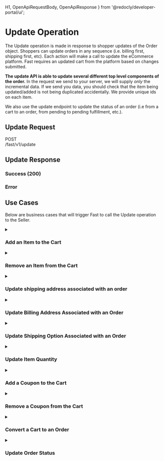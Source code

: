 
  H1,
  OpenApiRequestBody,
  OpenApiResponse
 } from '@redocly/developer-portal/ui';

# Update Operation
The Update operation is made in response to shopper updates of the Order object. Shoppers can update orders in any sequence (i.e. billing first, shipping first, etc). Each action will make a call to update the eCommerce platform. Fast requires an updated cart from the platform based on changes submitted. 

**The update API is able to update several different top level components of the order.** In the request we send to your server, we will supply _only_ the incremental data. If we send you data, you should check that the item being updated/added is not being duplicated accidentally. We provide unique ids on each item.

We also use the update endpoint to update the status of an order (i.e from a cart to an order, from pending to pending fulfillment, etc.).

## Update Request
<span>
  <p style={{fontFamily:'Courier,monospace', display:'flex',alignItems:'center'}}>
  <div style={{backgroundColor:'cadetblue', color:'white', padding:'3px 5px'}}>POST</div>
  /fast/v1/update
  </p>
</span>

<OpenApiRequestBody definitionId="merchant" pointer="#/components/requestBodies/UpdateRequest" />

## Update Response
### Success (200)
<OpenApiResponse definitionId="merchant" pointer="#/components/responses/UpdateResponse" />

### Error
<OpenApiResponse definitionId="merchant" pointer="#/components/responses/DefaultResponse" />

## Use Cases
Below are business cases that will trigger Fast to call the Update operation to the Seller.

<details><summary><h3>Add an Item to the Cart</h3></summary>
<p>

### Add an Item to the Cart

If shoppers “Return to Store” to add an item to the cart in their Fast Checkout session, the entire Order object will need to be updated. This needs to check if inventory is available. The response should include changes to eligible shipping methods, coupons, etc. based on the new cart contents.

**Request**
```json
{
  "app_id": "31d7ff3a-0128-440e-a5a2-c1e10d4c2d83",
  "type": "ENTITY_TYPE_ORDER",
  "order": {
    "order_id": {
      "value": "863e151e-703e-4da3-b044-a1c874afeda3"
    },
    "is_cart": true,
    "items": [
      {
        "item_id": {
          "value": "e0400168-958b-4a46-bf23-08cb6ee00630"
        },
        "quantity": 1,
        "external_product_id": "canon-powershot-a580M",
        "external_variant_id": "canon-powershot-a580M"
      }
    ],
    "external_id": "b097a63a4f829c6ecc192c3057"
  }
}
```

**Response**
```json
{
  "type": "ENTITY_TYPE_ORDER",
  "order": {
    "order": {
      "id": {
        "value": "863e151e-703e-4da3-b044-a1c874afeda3"
      },
      "external_id": "b097a63a4f829c6ecc192c3057",
      "order_type": "ORDER_TYPE_CART",
      "currency_code": "USD",
      "status": "ORDER_STATUS_CART",
      "bill_to": {
        "first_name": "Solutions",
        "last_name": "Team",
        "email": "solutions@fast.co",
        "phone": "+18005551212",
        "address_1": "100 Park Avenue",
        "city_locality": "New York",
        "state_province_code": "NY",
        "country_code": "US",
        "postal_code": "10017"
      },
      "lines": [
        {
          "id": {
            "value": "2f914efb-0926-46af-86b4-6f7012d3d9bd"
          },
          "external_id": "dc8a000b11e0ac1bd81ed6427a",
          "external_product_id": "canon-eos-50d-bodyM",
          "external_variant_id": "canon-eos-50d-bodyM",
          "quantity": 1,
          "quantity_fulfilled": 1,
          "unit_price": "979.99",
          "discounted_unit_price": "979.99",
          "line_discount_amount": "0",
          "subtotal_amount": "979.99",
          "tax_amount": "49",
          "total_amount": "979.99",
          "name": "Canon EOS 50D Digital SLR Camera (body only)",
          "description": "Canon EOS 50D Digital SLR Camera (body only)",
          "image_url": "https://edge.disstg.commercecloud.salesforce.com/dw/image/v2/ZYBW_002/on/demandware.static/-/Sites-electronics-m-catalog/default/dwc16ea6c4/images/medium/canon-eos-50d-body.jpg",
          "fulfillment_mode": "ITEM_FULFILLMENT_MODEL_PHYSICAL"
        },
        {
          "id": {
            "value": "e0400168-958b-4a46-bf23-08cb6ee00630"
          },
          "external_id": "6f396ac44ded0ef59626a2a3f5",
          "external_product_id": "canon-powershot-a580M",
          "external_variant_id": "canon-powershot-a580M",
          "quantity": 1,
          "quantity_fulfilled": 1,
          "unit_price": "149.99",
          "discounted_unit_price": "149.99",
          "line_discount_amount": "0",
          "subtotal_amount": "149.99",
          "tax_amount": "7.5",
          "total_amount": "149.99",
          "name": "Canon PowerShot A580 Digital Point and Shoot Camera",
          "description": "Canon PowerShot A580 Digital Point and Shoot Camera",
          "image_url": "https://edge.disstg.commercecloud.salesforce.com/dw/image/v2/ZYBW_002/on/demandware.static/-/Sites-electronics-m-catalog/default/dwc1815b35/images/medium/canon-powershot-a580.jpg",
          "fulfillment_mode": "ITEM_FULFILLMENT_MODEL_PHYSICAL"
        }
      ],
      "shipment_plans": [
        {
          "id": {
            "value": "me"
          },
          "external_id": "me",
          "ship_to": {
            "first_name": "Solutions",
            "last_name": "Team",
            "email": "solutions@fast.co",
            "phone": "+18005551212",
            "address_1": "100 Park Avenue",
            "city_locality": "New York",
            "state_province_code": "NY",
            "country_code": "US",
            "postal_code": "10017"
          },
          "lines": [
            {
              "id": {
                "value": "2f914efb-0926-46af-86b4-6f7012d3d9bd"
              },
              "quantity": 1,
              "external_id": "dc8a000b11e0ac1bd81ed6427a"
            },
            {
              "id": {
                "value": "e0400168-958b-4a46-bf23-08cb6ee00630"
              },
              "quantity": 1,
              "external_id": "6f396ac44ded0ef59626a2a3f5"
            }
          ],
          "selected_option": {
            "external_id": "001",
            "name": "Ground",
            "shipment_type": "SHIPPING_OPTION_TYPE_OTHER",
            "cost": "15.19",
            "tax": "0.8",
            "total": "15.99"
          },
          "available_options": [
            {
              "external_id": "001",
              "name": "Ground",
              "shipment_type": "SHIPPING_OPTION_TYPE_OTHER",
              "cost": "15.99",
              "tax": "0",
              "total": "15.99",
              "service_level": "Order received within 7-10 business days"
            },
            {
              "external_id": "002",
              "name": "2-Day Express",
              "shipment_type": "SHIPPING_OPTION_TYPE_OTHER",
              "cost": "20.99",
              "tax": "0",
              "total": "20.99",
              "service_level": "Order received in 2 business days"
            },
            {
              "external_id": "003",
              "name": "Overnight",
              "shipment_type": "SHIPPING_OPTION_TYPE_OTHER",
              "cost": "29.99",
              "tax": "0",
              "total": "29.99",
              "service_level": "Order received the next business day"
            }
          ]
        }
      ],
      "total_amount": "1203.27",
      "sub_total": "1129.98",
      "total_discounts": "0",
      "total_tax": "57.3",
      "total_shipping": "15.99"
    }
  }
}
```
</p>
</details>

<details><summary><h3>Remove an Item from the Cart</h3></summary>
<p>

### Remove an Item from the Cart

If a shopper removes a line item from the cart within the Fast Checkout modal or decreases the quantity to 0, the entire Order object will need to be updated. The response should include changes to eligible shipping methods, coupons, etc. based on new cart contents. To remove a cart item, the update request is sent with the item id and a quantity of zero (the quantity attribute can be omitted entirely, as it's default value is zero).

**Request**
```json
{
  "app_id": "31d7ff3a-0128-440e-a5a2-c1e10d4c2d83",
  "type": "ENTITY_TYPE_ORDER",
  "order": {
    "order_id": {
      "value": "863e151e-703e-4da3-b044-a1c874afeda3"
    },
    "is_cart": true,
    "items": [
      {
        "item_id": {
          "value": "e0400168-958b-4a46-bf23-08cb6ee00630" 
          // default `quantity` attribute is 0
        },
        "external_product_id": "canon-powershot-a580M",
        "external_variant_id": "canon-powershot-a580M",
        "external_item_id": "6f396ac44ded0ef59626a2a3f5"
      }
    ],
    "external_id": "b097a63a4f829c6ecc192c3057"
  }
}
```

**Response**
```json
{
  "type": "ENTITY_TYPE_ORDER",
  "order": {
    "order": {
      "id": {
        "value": "863e151e-703e-4da3-b044-a1c874afeda3"
      },
      "external_id": "b097a63a4f829c6ecc192c3057",
      "order_type": "ORDER_TYPE_CART",
      "currency_code": "USD",
      "status": "ORDER_STATUS_CART",
      "bill_to": {
        "first_name": "Solutions",
        "last_name": "Team",
        "email": "solutions@fast.co",
        "phone": "+18005551212",
        "address_1": "100 Park Avenue",
        "city_locality": "New York",
        "state_province_code": "NY",
        "country_code": "US",
        "postal_code": "10017"
      },
      "lines": [
        {
          "id": {
            "value": "2f914efb-0926-46af-86b4-6f7012d3d9bd"
          },
          "external_id": "dc8a000b11e0ac1bd81ed6427a",
          "external_product_id": "canon-eos-50d-bodyM",
          "external_variant_id": "canon-eos-50d-bodyM",
          "quantity": 1,
          "quantity_fulfilled": 1,
          "unit_price": "979.99",
          "discounted_unit_price": "979.99",
          "line_discount_amount": "0",
          "subtotal_amount": "979.99",
          "tax_amount": "49",
          "total_amount": "979.99",
          "name": "Canon EOS 50D Digital SLR Camera (body only)",
          "description": "Canon EOS 50D Digital SLR Camera (body only)",
          "image_url": "https://edge.disstg.commercecloud.salesforce.com/dw/image/v2/ZYBW_002/on/demandware.static/-/Sites-electronics-m-catalog/default/dwc16ea6c4/images/medium/canon-eos-50d-body.jpg",
          "fulfillment_mode": "ITEM_FULFILLMENT_MODEL_PHYSICAL"
        }
      ],
      "shipment_plans": [
        {
          "id": {
            "value": "me"
          },
          "external_id": "me",
          "ship_to": {
            "first_name": "Solutions",
            "last_name": "Team",
            "email": "solutions@fast.co",
            "phone": "+18005551212",
            "address_1": "100 Park Avenue",
            "city_locality": "New York",
            "state_province_code": "NY",
            "country_code": "US",
            "postal_code": "10017"
          },
          "lines": [
            {
              "id": {
                "value": "2f914efb-0926-46af-86b4-6f7012d3d9bd"
              },
              "quantity": 1,
              "external_id": "dc8a000b11e0ac1bd81ed6427a"
            }
          ],
          "selected_option": {
            "external_id": "001",
            "name": "Ground",
            "shipment_type": "SHIPPING_OPTION_TYPE_OTHER",
            "cost": "15.19",
            "tax": "0.8",
            "total": "15.99"
          },
          "available_options": [
            {
              "external_id": "001",
              "name": "Ground",
              "shipment_type": "SHIPPING_OPTION_TYPE_OTHER",
              "cost": "15.99",
              "tax": "0",
              "total": "15.99",
              "service_level": "Order received within 7-10 business days"
            },
            {
              "external_id": "002",
              "name": "2-Day Express",
              "shipment_type": "SHIPPING_OPTION_TYPE_OTHER",
              "cost": "20.99",
              "tax": "0",
              "total": "20.99",
              "service_level": "Order received in 2 business days"
            },
            {
              "external_id": "003",
              "name": "Overnight",
              "shipment_type": "SHIPPING_OPTION_TYPE_OTHER",
              "cost": "29.99",
              "tax": "0",
              "total": "29.99",
              "service_level": "Order received the next business day"
            }
          ]
        }
      ],
      "total_amount": "1045.78",
      "sub_total": "979.99",
      "total_discounts": "0",
      "total_tax": "49.8",
      "total_shipping": "15.99"
    }
  }
}
```
</p>
</details>

<details><summary><h3>Update shipping address associated with an order</h3></summary>
<p>

### Update a Shipping Address Associated with an Order

If a shopper updates their shipping address on the Fast order modal, the Order object is updated.

**Request**
```json
{
  "app_id": "088fdade-8809-471c-89c2-f429fa844af2",
  "type": "ENTITY_TYPE_ORDER",
  "order": {
    "order_id": {
      "value": "d922708c-0e46-4bbf-a435-d479dd7a63b6"
    },
    "is_cart": true,
    "shipments": [
      {
        "plan_id": {
          "value": "OnzoaAyj1Wn8Ej-um5W8JfJLnqk="
        },
        "ship_to": {
          "first_name": "Solutions",
          "last_name": "Team",
          "email": "solutions@fast.co",
          "address_1": "10 Southampton Street",
          "city_locality": "London",
          "state_province_code": "England",
          "country": "GB",
          "country_code": "GB",
          "postal_code": "WC2E 7HA"
        },
        "line_refs": [
          {
            "id": {
              "value": "e3b7f30c-dd08-4a4a-9546-835754eac41d"
            },
            "quantity": 1
          }
        ]
      }
    ],
    "external_id": "c8XyP8tIPIOluGmOgOv1D6bABUScTyvh"
  }
}
```

**Response**
```json
{
  "type": "ENTITY_TYPE_ORDER",
  "order": {
    "order": {
      "id": {
        "value": "d922708c-0e46-4bbf-a435-d479dd7a63b6"
      },
      "external_id": "c8XyP8tIPIOluGmOgOv1D6bABUScTyvh",
      "order_type": "ORDER_TYPE_CART",
      "currency_code": "USD",
      "status": "ORDER_STATUS_CART",
      "bill_to": {
        "first_name": "Solutions",
        "last_name": "Team",
        "email": "solutions@fast.co",
        "phone": "+18005551212",
        "address_1": "100 Park Avenue",
        "city_locality": "New York",
        "state_province": "New York",
        "state_province_code": "NY",
        "country": "US",
        "postal_code": "10017"
      },
      "lines": [
        {
          "id": {
            "value": "e3b7f30c-dd08-4a4a-9546-835754eac41d"
          },
          "external_id": "6434",
          "external_product_id": "419",
          "quantity": 1,
          "unit_price": "45",
          "discounted_unit_price": "45",
          "line_discount_amount": "0",
          "subtotal_amount": "45",
          "total_amount": "45",
          "name": "Proteus Fitness Jackshirt",
          "image_url": "",
          "fulfillment_mode": "ITEM_FULFILLMENT_MODEL_PHYSICAL"
        }
      ],
      "shipment_plans": [
        {
          "id": {
            "value": "OnzoaAyj1Wn8Ej-um5W8JfJLnqk="
          },
          "ship_to": {
            "first_name": "Solutions",
            "last_name": "Team",
            "email": "solutions@fast.co",
            "phone": "555-555-5555",
            "address_1": "10 Southampton Street",
            "city_locality": "London",
            "state_province": "New York",
            "country": "GB",
            "postal_code": "WC2E 7HA"
          },
          "lines": [
            {
              "id": {
                "value": "e3b7f30c-dd08-4a4a-9546-835754eac41d"
              },
              "quantity": 1,
              "external_id": "6434"
            }
          ],
          "selected_option": {
            "external_id": "flatrate_flatrate",
            "name": "Fixed",
            "cost": "5",
            "tax": "0",
            "total": "5",
            "service_level": "Flat Rate Fixed"
          },
          "available_options": [
            {
              "external_id": "flatrate_flatrate",
              "name": "Fixed",
              "cost": "5",
              "tax": "0",
              "total": "5",
              "service_level": "Flat Rate Fixed"
            }
          ]
        }
      ],
      "total_amount": "50",
      "sub_total": "45",
      "total_shipping": "5"
    }
  }
}
```
</p>
</details>

<details><summary><h3>Update Billing Address Associated with an Order</h3></summary>
<p>

### Update Billing Address Associated with an Order

If a shopper updates the billing address associated with a cart, the Order object will need to be updated.

**Request**
```json
{
  "app_id": "088fdade-8809-471c-89c2-f429fa844af2",
  "type": "ENTITY_TYPE_ORDER",
  "order": {
    "order_id": {
      "value": "14973858-264a-4126-b3f0-4191e00a462f"
    },
    "is_cart": true,
    "bill_to": {
      "first_name": "Solutions",
      "last_name": "Team",
      "email": "solutions@fast.co",
      "phone": "+18005551212",
      "address_1": "100 Park Avenue",
      "city_locality": "New York",
      "state_province_code": "NY",
      "country": "US",
      "country_code": "US",
      "postal_code": "10017"
    },
    "external_id": "CKAPYRemQ7eEV9PewUZeQX2ZnAQIG0Za"
  }
}
```

**Response**
```json
{
  "type": "ENTITY_TYPE_ORDER",
  "order": {
    "order": {
      "id": {
        "value": "14973858-264a-4126-b3f0-4191e00a462f"
      },
      "external_id": "CKAPYRemQ7eEV9PewUZeQX2ZnAQIG0Za",
      "order_type": "ORDER_TYPE_CART",
      "currency_code": "USD",
      "status": "ORDER_STATUS_CART",
      "bill_to": {
        "first_name": "Solutions",
        "last_name": "Team",
        "email": "solutions@fast.co",
        "phone": "+18005551212",
        "address_1": "100 Park Avenue",
        "city_locality": "New York",
        "state_province": "New York",
        "state_province_code": "NY",
        "country": "US",
        "postal_code": "10017"
      },
      "lines": [
        {
          "id": {
            "value": "fc8cc4ab-aba9-4539-bbb0-59b0a0a5e872"
          },
          "external_id": "6432",
          "external_product_id": "690",
          "quantity": 1,
          "unit_price": "22",
          "discounted_unit_price": "22",
          "line_discount_amount": "0",
          "subtotal_amount": "22",
          "total_amount": "22",
          "name": "Argus All-Weather Tank",
          "image_url": "",
          "fulfillment_mode": "ITEM_FULFILLMENT_MODEL_PHYSICAL"
        }
      ],
      "total_amount": "22",
      "sub_total": "22"
    }
  }
}
```
</p>
</details>

<details><summary><h3>Update Shipping Option Associated with an Order</h3></summary>
<p>

### Update Shipping Option Associated with an Order

If a shopper updates the shipping option (i.e. ground, next day, etc), the Order object will need to be updated.

**Request**
```json
{
  "app_id": "088fdade-8809-471c-89c2-f429fa844af2",
  "type": "ENTITY_TYPE_ORDER",
  "order": {
    "order_id": {
      "value": "d922708c-0e46-4bbf-a435-d479dd7a63b6"
    },
    "is_cart": true,
    "shipping_option": {
      "plan_id": {
        "value": "FGRqQlj4HVs-OSN1mCRLGAec7K8="
      },
      "option_id": {
        "value": "flatrate_flatrate"
      },
      "external_option_id": "flatrate_flatrate"
    },
    "external_id": "c8XyP8tIPIOluGmOgOv1D6bABUScTyvh"
  }
}
```

**Response**
```json
{
  "type": "ENTITY_TYPE_ORDER",
  "order": {
    "order": {
      "id": {
        "value": "d922708c-0e46-4bbf-a435-d479dd7a63b6"
      },
      "external_id": "c8XyP8tIPIOluGmOgOv1D6bABUScTyvh",
      "order_type": "ORDER_TYPE_CART",
      "currency_code": "USD",
      "status": "ORDER_STATUS_CART",
      "bill_to": {
        "first_name": "Solutions",
        "last_name": "Team",
        "email": "solutions@fast.co",
        "phone": "+18005551212",
        "address_1": "100 Park Avenue",
        "city_locality": "New York",
        "state_province": "New York",
        "state_province_code": "NY",
        "country": "US",
        "postal_code": "10017"
      },
      "lines": [
        {
          "id": {
            "value": "e3b7f30c-dd08-4a4a-9546-835754eac41d"
          },
          "external_id": "6434",
          "external_product_id": "419",
          "quantity": 1,
          "unit_price": "45",
          "discounted_unit_price": "45",
          "line_discount_amount": "0",
          "subtotal_amount": "45",
          "total_amount": "45",
          "name": "Proteus Fitness Jackshirt",
          "image_url": "",
          "fulfillment_mode": "ITEM_FULFILLMENT_MODEL_PHYSICAL"
        }
      ],
      "shipment_plans": [
        {
          "ship_to": {
            "first_name": "Solutions",
            "last_name": "Team",
            "email": "solutions@fast.co",
            "phone": "555-555-5555",
            "address_1": "10 Southampton Street",
            "city_locality": "London",
            "state_province": "New York",
            "country": "GB",
            "postal_code": "WC2E 7HA"
          },
          "lines": [
            {
              "id": {
                "value": "e3b7f30c-dd08-4a4a-9546-835754eac41d"
              },
              "quantity": 1,
              "external_id": "6434"
            }
          ],
          "selected_option": {
            "external_id": "flatrate_flatrate",
            "name": "Fixed",
            "cost": "5",
            "tax": "0",
            "total": "5",
            "service_level": "Flat Rate Fixed"
          },
          "available_options": [
            {
              "external_id": "flatrate_flatrate",
              "name": "Fixed",
              "cost": "5",
              "tax": "0",
              "total": "5",
              "service_level": "Flat Rate Fixed"
            }
          ]
        }
      ],
      "total_amount": "50",
      "sub_total": "45",
      "total_shipping": "5"
    }
  }
}
```
</p>
</details>

<details><summary><h3>Update Item Quantity</h3></summary>
<p>

### Update Item Quantity

If shoppers “Return to Store” to change the quantity of items (add/remove) in their Fast checkout session,  the entire Order object will need to be updated. This needs to check if inventory is available. The response should include changes to eligible shipping methods, coupons, etc. based on the new cart contents.

**Request**
```json
{
  "app_id": "31d7ff3a-0128-440e-a5a2-c1e10d4c2d83",
  "type": "ENTITY_TYPE_ORDER",
  "order": {
    "order_id": {
      "value": "7009c125-a487-4fd8-8d0c-2aad0c7e8f37"
    },
    "is_cart": true,
    "items": [
      {
        "item_id": {
          "value": "619eb41a-9174-486c-80e1-f9fcd0a33030"
        },
        "quantity": 5,
        "external_product_id": "73910532M",
        "external_variant_id": "883858858265M",
        "external_item_id": "5134a3aadd6d1f1b87172ad195"
      }
    ],
    "external_id": "ffcf4af7d4b5bc208bca719bed"
  }
}
```

**Response**
```json
{
  "type": "ENTITY_TYPE_ORDER",
  "order": {
    "order": {
      "id": {
        "value": "7009c125-a487-4fd8-8d0c-2aad0c7e8f37"
      },
      "external_id": "ffcf4af7d4b5bc208bca719bed",
      "order_type": "ORDER_TYPE_CART",
      "currency_code": "USD",
      "status": "ORDER_STATUS_CART",
      "bill_to": {
        "first_name": "Solutions",
        "last_name": "Team",
        "email": "solutions@fast.co",
        "phone": "+18005551212",
        "address_1": "100 Park Avenue",
        "city_locality": "New York",
        "state_province_code": "NY",
        "country_code": "US",
        "postal_code": "10017"
      },
      "lines": [
        {
          "id": {
            "value": "619eb41a-9174-486c-80e1-f9fcd0a33030"
          },
          "external_id": "5134a3aadd6d1f1b87172ad195",
          "external_product_id": "73910532M",
          "external_variant_id": "883858858265M",
          "quantity": 5,
          "quantity_fulfilled": 5,
          "unit_price": "195",
          "discounted_unit_price": "195",
          "line_discount_amount": "0",
          "subtotal_amount": "975",
          "tax_amount": "48.75",
          "total_amount": "975",
          "name": "Basic Leg Trousers",
          "description": "Basic Leg Trousers",
          "image_url": "https://edge.disstg.commercecloud.salesforce.com/dw/image/v2/ZYBW_002/on/demandware.static/-/Sites-apparel-m-catalog/default/dw64bef723/images/medium/90011212_001_0.jpg",
          "fulfillment_mode": "ITEM_FULFILLMENT_MODEL_PHYSICAL"
        }
      ],
      "shipment_plans": [
        {
          "id": {
            "value": "me"
          },
          "external_id": "me",
          "ship_to": {
            "first_name": "Solutions",
            "last_name": "Team",
            "email": "solutions@fast.co",
            "phone": "+18005551212",
            "address_1": "100 Park Avenue",
            "city_locality": "New York",
            "state_province_code": "NY",
            "country_code": "US",
            "postal_code": "10017"
          },
          "lines": [
            {
              "id": {
                "value": "619eb41a-9174-486c-80e1-f9fcd0a33030"
              },
              "quantity": 5,
              "external_id": "5134a3aadd6d1f1b87172ad195"
            }
          ],
          "selected_option": {
            "external_id": "001",
            "name": "Ground",
            "shipment_type": "SHIPPING_OPTION_TYPE_OTHER",
            "cost": "15.19",
            "tax": "0.8",
            "total": "15.99"
          },
          "available_options": [
            {
              "external_id": "001",
              "name": "Ground",
              "shipment_type": "SHIPPING_OPTION_TYPE_OTHER",
              "cost": "15.99",
              "tax": "0",
              "total": "15.99",
              "service_level": "Order received within 7-10 business days"
            },
            {
              "external_id": "002",
              "name": "2-Day Express",
              "shipment_type": "SHIPPING_OPTION_TYPE_OTHER",
              "cost": "20.99",
              "tax": "0",
              "total": "20.99",
              "service_level": "Order received in 2 business days"
            },
            {
              "external_id": "003",
              "name": "Overnight",
              "shipment_type": "SHIPPING_OPTION_TYPE_OTHER",
              "cost": "29.99",
              "tax": "0",
              "total": "29.99",
              "service_level": "Order received the next business day"
            }
          ]
        }
      ],
      "total_amount": "1040.54",
      "sub_total": "975",
      "total_discounts": "0",
      "total_tax": "49.55",
      "total_shipping": "15.99"
    }
  }
}
```
</p>
</details>

<details><summary><h3>Add a Coupon to the Cart</h3></summary>
<p>

### Add a Coupon to the Cart

If a shopper adds a coupon to the cart, the Order object will need to be returned in full including the coupon attribute.

**Request**
```json
{
  "app_id": "31d7ff3a-0128-440e-a5a2-c1e10d4c2d83",
  "type": "ENTITY_TYPE_ORDER",
  "order": {
    "order_id": {
      "value": "b17848cc-8e39-4514-8490-e6f30f03fafd"
    },
    "is_cart": true,
    "coupon": {
      "code": "orderLevel"
    },
    "external_id": "8ff441c3a891743ec60b183207"
  }
}
```

**Response**
```json
{
  "type": "ENTITY_TYPE_ORDER",
  "order": {
    "order": {
      "id": {
        "value": "b17848cc-8e39-4514-8490-e6f30f03fafd"
      },
      "external_id": "8ff441c3a891743ec60b183207",
      "order_type": "ORDER_TYPE_CART",
      "currency_code": "USD",
      "status": "ORDER_STATUS_CART",
      "bill_to": {
        "first_name": "Solutions",
        "last_name": "Team",
        "email": "solutions@fast.co",
        "phone": "+18005551212",
        "address_1": "100 Park Avenue",
        "city_locality": "New York",
        "state_province_code": "NY",
        "country_code": "US",
        "postal_code": "10017"
      },
      "lines": [
        {
          "id": {
            "value": "078a22fa-4815-4afe-a95e-28108e1cd0de"
          },
          "external_id": "fc84506f4e3fdb2c5f18781584",
          "external_product_id": "73910532M",
          "external_variant_id": "883360352336M",
          "quantity": 6,
          "quantity_fulfilled": 6,
          "unit_price": "195",
          "discounted_unit_price": "195",
          "line_discount_amount": "585",
          "subtotal_amount": "1170",
          "tax_amount": "58.5",
          "total_amount": "1170",
          "name": "Basic Leg Trousers",
          "description": "Basic Leg Trousers",
          "image_url": "https://edge.disstg.commercecloud.salesforce.com/dw/image/v2/ZYBW_002/on/demandware.static/-/Sites-apparel-m-catalog/default/dw9daaeb69/images/medium/90011212_A00_0.jpg",
          "fulfillment_mode": "ITEM_FULFILLMENT_MODEL_PHYSICAL"
        }
      ],
      "shipment_plans": [
        {
          "id": {
            "value": "me"
          },
          "external_id": "me",
          "ship_to": {
            "first_name": "Solutions",
            "last_name": "Team",
            "email": "solutions@fast.co",
            "phone": "+18005551212",
            "address_1": "100 Park Avenue",
            "city_locality": "New York",
            "state_province_code": "NY",
            "country_code": "US",
            "postal_code": "10017"
          },
          "lines": [
            {
              "id": {
                "value": "078a22fa-4815-4afe-a95e-28108e1cd0de"
              },
              "quantity": 6,
              "external_id": "fc84506f4e3fdb2c5f18781584"
            }
          ],
          "selected_option": {
            "external_id": "001",
            "name": "Ground",
            "shipment_type": "SHIPPING_OPTION_TYPE_OTHER",
            "cost": "15.19",
            "tax": "0.8",
            "total": "15.99"
          },
          "available_options": [
            {
              "external_id": "001",
              "name": "Ground",
              "shipment_type": "SHIPPING_OPTION_TYPE_OTHER",
              "cost": "15.99",
              "tax": "0",
              "total": "15.99",
              "service_level": "Order received within 7-10 business days"
            },
            {
              "external_id": "002",
              "name": "2-Day Express",
              "shipment_type": "SHIPPING_OPTION_TYPE_OTHER",
              "cost": "20.99",
              "tax": "0",
              "total": "20.99",
              "service_level": "Order received in 2 business days"
            },
            {
              "external_id": "003",
              "name": "Overnight",
              "shipment_type": "SHIPPING_OPTION_TYPE_OTHER",
              "cost": "29.99",
              "tax": "0",
              "total": "29.99",
              "service_level": "Order received the next business day"
            }
          ]
        }
      ],
      "coupons": [
        {
          "code": "orderLevel",
          "description": "a8e76739d5fdd760827b0c3015 - Order Level Coupon Test - https://zybw-002.sandbox.us01.dx.commercecloud.salesforce.com/s/RefArch/dw/shop/v21_9/promotions/ref-arch-order-coupon-promotion-1",
          "origin": "DISCOUNT_ORIGIN_USER",
          "type": "DISCOUNT_TYPE_REGULAR",
          "applied": true,
          "total_amount": "585"
        }
      ],
      "total_amount": "631.04",
      "sub_total": "1170",
      "total_discounts": "585",
      "total_tax": "30.05",
      "total_shipping": "15.99"
    }
  }
}
```
</p>
</details>

<details><summary><h3>Remove a Coupon from the Cart</h3></summary>
<p>

### Remove a Coupon from the Cart

If a shopper removes a coupon, the coupon will need to be removed from the coupon attribute in the Order object, and the accurate total reflected.

**Request**
```json
{
  "app_id": "31d7ff3a-0128-440e-a5a2-c1e10d4c2d83",
  "type": "ENTITY_TYPE_ORDER",
  "order": {
    "order_id": {
      "value": "b17848cc-8e39-4514-8490-e6f30f03fafd"
    },
    "is_cart": true,
    "coupon": {
      "code": "orderLevel",
      "remove": true
    },
    "external_id": "8ff441c3a891743ec60b183207"
  }
}
```

**Response**
```json
{
  "type": "ENTITY_TYPE_ORDER",
  "order": {
    "order": {
      "id": {
        "value": "b17848cc-8e39-4514-8490-e6f30f03fafd"
      },
      "external_id": "8ff441c3a891743ec60b183207",
      "order_type": "ORDER_TYPE_CART",
      "currency_code": "USD",
      "status": "ORDER_STATUS_CART",
      "bill_to": {
        "first_name": "Solutions",
        "last_name": "Team",
        "email": "solutions@fast.co",
        "phone": "+18005551212",
        "address_1": "100 Park Avenue",
        "city_locality": "New York",
        "state_province_code": "NY",
        "country_code": "US",
        "postal_code": "10017"
      },
      "lines": [
        {
          "id": {
            "value": "078a22fa-4815-4afe-a95e-28108e1cd0de"
          },
          "external_id": "fc84506f4e3fdb2c5f18781584",
          "external_product_id": "73910532M",
          "external_variant_id": "883360352336M",
          "quantity": 6,
          "quantity_fulfilled": 6,
          "unit_price": "195",
          "discounted_unit_price": "195",
          "line_discount_amount": "0",
          "subtotal_amount": "1170",
          "tax_amount": "58.5",
          "total_amount": "1170",
          "name": "Basic Leg Trousers",
          "description": "Basic Leg Trousers",
          "image_url": "https://edge.disstg.commercecloud.salesforce.com/dw/image/v2/ZYBW_002/on/demandware.static/-/Sites-apparel-m-catalog/default/dw9daaeb69/images/medium/90011212_A00_0.jpg",
          "fulfillment_mode": "ITEM_FULFILLMENT_MODEL_PHYSICAL"
        }
      ],
      "shipment_plans": [
        {
          "id": {
            "value": "me"
          },
          "external_id": "me",
          "ship_to": {
            "first_name": "Solutions",
            "last_name": "Team",
            "email": "solutions@fast.co",
            "phone": "+18005551212",
            "address_1": "100 Park Avenue",
            "city_locality": "New York",
            "state_province_code": "NY",
            "country_code": "US",
            "postal_code": "10017"
          },
          "lines": [
            {
              "id": {
                "value": "078a22fa-4815-4afe-a95e-28108e1cd0de"
              },
              "quantity": 6,
              "external_id": "fc84506f4e3fdb2c5f18781584"
            }
          ],
          "selected_option": {
            "external_id": "001",
            "name": "Ground",
            "shipment_type": "SHIPPING_OPTION_TYPE_OTHER",
            "cost": "15.19",
            "tax": "0.8",
            "total": "15.99"
          },
          "available_options": [
            {
              "external_id": "001",
              "name": "Ground",
              "shipment_type": "SHIPPING_OPTION_TYPE_OTHER",
              "cost": "15.99",
              "tax": "0",
              "total": "15.99",
              "service_level": "Order received within 7-10 business days"
            },
            {
              "external_id": "002",
              "name": "2-Day Express",
              "shipment_type": "SHIPPING_OPTION_TYPE_OTHER",
              "cost": "20.99",
              "tax": "0",
              "total": "20.99",
              "service_level": "Order received in 2 business days"
            },
            {
              "external_id": "003",
              "name": "Overnight",
              "shipment_type": "SHIPPING_OPTION_TYPE_OTHER",
              "cost": "29.99",
              "tax": "0",
              "total": "29.99",
              "service_level": "Order received the next business day"
            }
          ]
        }
      ],
      "total_amount": "1245.29",
      "sub_total": "1170",
      "total_discounts": "0",
      "total_tax": "59.3",
      "total_shipping": "15.99"
    }
  }
}
```
</p>
</details>

<details><summary><h3>Convert a Cart to an Order</h3></summary>
<p>

### Convert a Cart to an Order

Once the checkout timer expires, you will receive an update request to convert the Order object from cart status to order status to reserve inventory (should not be exportable).

**Request**
```json
{
  "app_id": "31d7ff3a-0128-440e-a5a2-c1e10d4c2d83",
  "type": "ENTITY_TYPE_ORDER",
  "order": {
    "is_cart": true,
    "convert_mode": "CART_TO_ORDER_CONVERT_UPDATE_AND_CONVERT",
    "convert_cart_to_order": true,
    "external_id": "9a7d809060065e7239daecc0d5",
    "device_info": {
      "ip_address": "24.168.83.213"
    },
    "payment": {
      "token": "d5afb4a7-9510-4fc2-8f3e-d94e184659ed",
      "expire_on": "1646063411"
    }
  }
}
```

**Response**
```json
{
  "type": "ENTITY_TYPE_ORDER",
  "order": {
    "order": {
      "id": {
        "value": "d5afb4a7-9510-4fc2-8f3e-d94e184659ed"
      },
      "external_id": "00000401",
      "user_id": "bdRiXVbTfwxYEusFJYQmYcxPaL",
      "order_type": "ORDER_TYPE_ORDER",
      "currency_code": "USD",
      "status": "ORDER_STATUS_CART",
      "bill_to": {
        "first_name": "Solutions",
        "last_name": "Team",
        "email": "solutions@fast.co",
        "phone": "+18005551212",
        "address_1": "100 Park Avenue",
        "city_locality": "New York",
        "state_province_code": "NY",
        "country_code": "US",
        "postal_code": "10017"
      },
      "lines": [
        {
          "id": {
            "value": "6adb8659-8c65-4376-84be-d8d0bce9e82b"
          },
          "external_id": "1526cc76cee6079c04d3074206",
          "external_product_id": "883360525433M",
          "external_variant_id": "883360525433M",
          "quantity": 1,
          "quantity_fulfilled": 1,
          "unit_price": "175",
          "discounted_unit_price": "0",
          "line_discount_amount": "0",
          "subtotal_amount": "175",
          "tax_amount": "8.75",
          "total_amount": "175",
          "name": "Slim Fit Pants",
          "description": "Slim Fit Pants",
          "image_url": "https://edge.disstg.commercecloud.salesforce.com/dw/image/v2/ZYBW_002/on/demandware.static/-/Sites-apparel-m-catalog/default/dwb9691140/images/medium/B0374208_B7H_0.jpg",
          "fulfillment_mode": "ITEM_FULFILLMENT_MODEL_PHYSICAL"
        }
      ],
      "shipment_plans": [
        {
          "id": {
            "value": "me"
          },
          "external_id": "me",
          "ship_to": {
            "first_name": "Solutions",
            "last_name": "Team",
            "email": "solutions@fast.co",
            "phone": "+18005551212",
            "address_1": "100 Park Avenue",
            "city_locality": "New York",
            "state_province_code": "NY",
            "country_code": "US",
            "postal_code": "10017"
          },
          "lines": [
            {
              "id": {
                "value": "6adb8659-8c65-4376-84be-d8d0bce9e82b"
              },
              "quantity": 1,
              "external_id": "1526cc76cee6079c04d3074206"
            }
          ],
          "selected_option": {
            "external_id": "001",
            "name": "Ground",
            "shipment_type": "SHIPPING_OPTION_TYPE_OTHER",
            "cost": "7.59",
            "tax": "0.4",
            "total": "7.99"
          }
        }
      ],
      "total_amount": "192.14",
      "sub_total": "175",
      "total_discounts": "0",
      "total_tax": "9.15",
      "total_shipping": "7.99"
    }
  }
}
```

</p>
</details>

<details><summary><h3>Update Order Status</h3></summary>
<p>

### Update Order Status

An order status can be updated to [one of the listed order statues](../../../../resources/order-statuses).

After a cart has been converted to an order, the following status updates will occur:

#### Payment authorization

Once payment has been successfully authorized, you will receive an update request to `ORDER_STATUS_BOOKED`. 

**Request**
```json
{
  "app_id": "31d7ff3a-0128-440e-a5a2-c1e10d4c2d83",
  "type": "ENTITY_TYPE_ORDER",
  "order": {
    "convert_cart_to_order": true,
    "status": "ORDER_STATUS_BOOKED",
    "external_id": "00000401"
  }
}
```

**Response**
```json
{
  "type": "ENTITY_TYPE_ORDER",
  "order": {
    "order": {
      "id": {
        "value": "d5afb4a7-9510-4fc2-8f3e-d94e184659ed"
      },
      "external_id": "00000401",
      "user_id": "bdRiXVbTfwxYEusFJYQmYcxPaL",
      "order_type": "ORDER_TYPE_ORDER",
      "currency_code": "USD",
      "status": "ORDER_STATUS_BOOKED",
      "bill_to": {
        "first_name": "Solutions",
        "last_name": "Team",
        "email": "solutions@fast.co",
        "phone": "+18005551212",
        "address_1": "100 Park Avenue",
        "city_locality": "New York",
        "state_province_code": "NY",
        "country_code": "US",
        "postal_code": "10017"
      },
      "lines": [
        {
          "id": {
            "value": "6adb8659-8c65-4376-84be-d8d0bce9e82b"
          },
          "external_id": "1526cc76cee6079c04d3074206",
          "external_product_id": "91736743M",
          "external_variant_id": "883360525433M",
          "quantity": 1,
          "quantity_fulfilled": 1,
          "unit_price": "175",
          "discounted_unit_price": "175",
          "line_discount_amount": "0",
          "subtotal_amount": "175",
          "tax_amount": "8.75",
          "total_amount": "175",
          "name": "Slim Fit Pants",
          "description": "Slim Fit Pants",
          "image_url": "https://edge.disstg.commercecloud.salesforce.com/dw/image/v2/ZYBW_002/on/demandware.static/-/Sites-apparel-m-catalog/default/dwb9691140/images/medium/B0374208_B7H_0.jpg",
          "fulfillment_mode": "ITEM_FULFILLMENT_MODEL_PHYSICAL"
        }
      ],
      "shipment_plans": [
        {
          "id": {
            "value": "me"
          },
          "external_id": "me",
          "ship_to": {
            "first_name": "Solutions",
            "last_name": "Team",
            "email": "solutions@fast.co",
            "phone": "+18005551212",
            "address_1": "100 Park Avenue",
            "city_locality": "New York",
            "state_province_code": "NY",
            "country_code": "US",
            "postal_code": "10017"
          },
          "lines": [
            {
              "id": {
                "value": "6adb8659-8c65-4376-84be-d8d0bce9e82b"
              },
              "quantity": 1,
              "external_id": "1526cc76cee6079c04d3074206"
            }
          ],
          "selected_option": {
            "external_id": "001",
            "name": "Ground",
            "shipment_type": "SHIPPING_OPTION_TYPE_OTHER",
            "cost": "7.59",
            "tax": "0.4",
            "total": "7.99"
          }
        }
      ],
      "total_amount": "192.14",
      "sub_total": "175",
      "total_discounts": "0",
      "total_tax": "9.15",
      "total_shipping": "7.99"
    }
  }
}
```
#### Fraud Approved (Safe to export)

Once the fraud check has passed successfully, you will receive an update request to `ORDER_STATUS_PENDING_FULFILLMENT`.

**Request**
```json
{
  "app_id": "31d7ff3a-0128-440e-a5a2-c1e10d4c2d83",
  "type": "ENTITY_TYPE_ORDER",
  "order": {
    "convert_cart_to_order": true,
    "status": "ORDER_STATUS_PENDING_FULFILLMENT",
    "external_id": "00000401"
  }
}
```

**Response**
```json
{
  "type": "ENTITY_TYPE_ORDER",
  "order": {
    "order": {
      "id": {
        "value": "d5afb4a7-9510-4fc2-8f3e-d94e184659ed"
      },
      "external_id": "00000401",
      "user_id": "bdRiXVbTfwxYEusFJYQmYcxPaL",
      "order_type": "ORDER_TYPE_ORDER",
      "currency_code": "USD",
      "status": "ORDER_STATUS_PENDING_FULFILLMENT",
      "bill_to": {
        "first_name": "Solutions",
        "last_name": "Team",
        "email": "solutions@fast.co",
        "phone": "+18005551212",
        "address_1": "100 Park Avenue",
        "city_locality": "New York",
        "state_province_code": "NY",
        "country_code": "US",
        "postal_code": "10017"
      },
      "lines": [
        {
          "id": {
            "value": "6adb8659-8c65-4376-84be-d8d0bce9e82b"
          },
          "external_id": "1526cc76cee6079c04d3074206",
          "external_product_id": "91736743M",
          "external_variant_id": "883360525433M",
          "quantity": 1,
          "quantity_fulfilled": 1,
          "unit_price": "175",
          "discounted_unit_price": "175",
          "line_discount_amount": "0",
          "subtotal_amount": "175",
          "tax_amount": "8.75",
          "total_amount": "175",
          "name": "Slim Fit Pants",
          "description": "Slim Fit Pants",
          "image_url": "https://edge.disstg.commercecloud.salesforce.com/dw/image/v2/ZYBW_002/on/demandware.static/-/Sites-apparel-m-catalog/default/dwb9691140/images/medium/B0374208_B7H_0.jpg",
          "fulfillment_mode": "ITEM_FULFILLMENT_MODEL_PHYSICAL"
        }
      ],
      "shipment_plans": [
        {
          "id": {
            "value": "me"
          },
          "external_id": "me",
          "ship_to": {
            "first_name": "Solutions",
            "last_name": "Team",
            "email": "solutions@fast.co",
            "phone": "+18005551212",
            "address_1": "100 Park Avenue",
            "city_locality": "New York",
            "state_province_code": "NY",
            "country_code": "US",
            "postal_code": "10017"
          },
          "lines": [
            {
              "id": {
                "value": "6adb8659-8c65-4376-84be-d8d0bce9e82b"
              },
              "quantity": 1,
              "external_id": "1526cc76cee6079c04d3074206"
            }
          ],
          "selected_option": {
            "external_id": "001",
            "name": "Ground",
            "shipment_type": "SHIPPING_OPTION_TYPE_OTHER",
            "cost": "7.59",
            "tax": "0.4",
            "total": "7.99"
          }
        }
      ],
      "total_amount": "192.14",
      "sub_total": "175",
      "total_discounts": "0",
      "total_tax": "9.15",
      "total_shipping": "7.99"
    }
  }
}
```

#### Auth/Fraud Rejection

If there is a failure in either payment authorization or fraud check, you will receive an update request to `ORDER_STATUS_CANCELED`. If this occurs after Booked status, it can be assumed to be for fraud reasons.

**Request**
```json
{
  "app_id": "31d7ff3a-0128-440e-a5a2-c1e10d4c2d83",
  "type": "ENTITY_TYPE_ORDER",
  "order": {
    "convert_cart_to_order": true,
    "status": "ORDER_STATUS_CANCELED",
    "external_id": "00000402"
  }
}
```

**Response**
```json
{
  "type": "ENTITY_TYPE_ORDER",
  "order": {
    "order": {
      "id": {
        "value": "9dcb228f-b98c-468c-866d-1feecec70e6f"
      },
      "external_id": "00000402",
      "user_id": "abT7T7S8HxTRxB1JVf9zndB1k4",
      "order_type": "ORDER_TYPE_ORDER",
      "currency_code": "USD",
      "status": "ORDER_STATUS_CANCELED",
      "bill_to": {
        "first_name": "Solutions",
        "last_name": "Team",
        "email": "solutions@fast.co",
        "phone": "+18005551212",
        "address_1": "100 Park Avenue",
        "city_locality": "New York",
        "state_province_code": "NY",
        "country_code": "US",
        "postal_code": "10017"
      },
      "lines": [
        {
          "id": {
            "value": "9734f22a-1720-47c3-9201-75d260f6835f"
          },
          "external_id": "0090abe9faf6d2e919ed5927f0",
          "external_product_id": "91736743M",
          "external_variant_id": "883360525433M",
          "quantity": 1,
          "quantity_fulfilled": 1,
          "unit_price": "175",
          "discounted_unit_price": "175",
          "line_discount_amount": "0",
          "subtotal_amount": "175",
          "tax_amount": "8.75",
          "total_amount": "175",
          "name": "Slim Fit Pants",
          "description": "Slim Fit Pants",
          "image_url": "https://edge.disstg.commercecloud.salesforce.com/dw/image/v2/ZYBW_002/on/demandware.static/-/Sites-apparel-m-catalog/default/dwb9691140/images/medium/B0374208_B7H_0.jpg",
          "fulfillment_mode": "ITEM_FULFILLMENT_MODEL_PHYSICAL"
        }
      ],
      "shipment_plans": [
        {
          "id": {
            "value": "me"
          },
          "external_id": "me",
          "ship_to": {
            "first_name": "Solutions",
            "last_name": "Team",
            "email": "solutions@fast.co",
            "phone": "+18005551212",
            "address_1": "100 Park Avenue",
            "city_locality": "New York",
            "state_province_code": "NY",
            "country_code": "US",
            "postal_code": "10017"
          },
          "lines": [
            {
              "id": {
                "value": "9734f22a-1720-47c3-9201-75d260f6835f"
              },
              "quantity": 1,
              "external_id": "0090abe9faf6d2e919ed5927f0"
            }
          ],
          "selected_option": {
            "external_id": "001",
            "name": "Ground",
            "shipment_type": "SHIPPING_OPTION_TYPE_OTHER",
            "cost": "7.59",
            "tax": "0.4",
            "total": "7.99"
          }
        }
      ],
      "total_amount": "192.14",
      "sub_total": "175",
      "total_discounts": "0",
      "total_tax": "9.15",
      "total_shipping": "7.99"
    }
  }
}
```
</p>
</details>